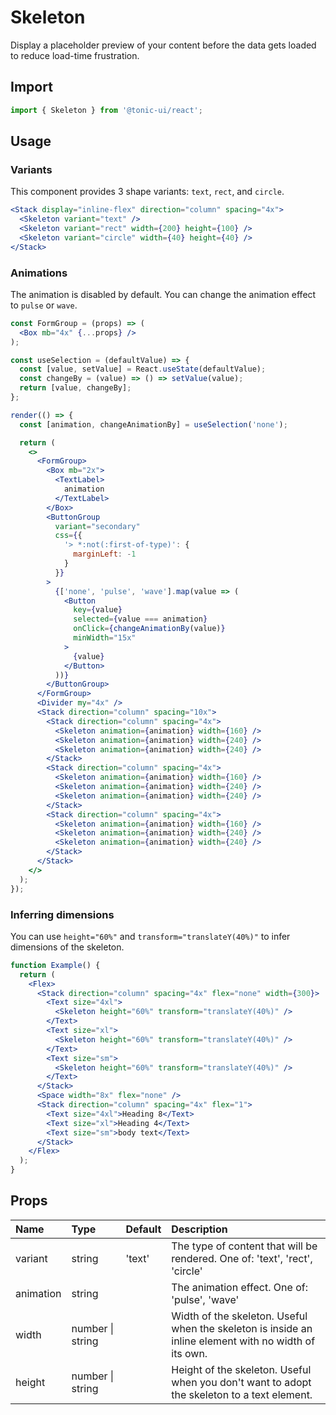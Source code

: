 # Skeleton

Display a placeholder preview of your content before the data gets loaded to reduce load-time frustration.

## Import

```js
import { Skeleton } from '@tonic-ui/react';
```

## Usage

### Variants

This component provides 3 shape variants: `text`, `rect`, and `circle`.

```jsx
<Stack display="inline-flex" direction="column" spacing="4x">
  <Skeleton variant="text" />
  <Skeleton variant="rect" width={200} height={100} />
  <Skeleton variant="circle" width={40} height={40} />
</Stack>
```

### Animations

The animation is disabled by default. You can change the animation effect to `pulse` or `wave`.

```jsx noInline
const FormGroup = (props) => (
  <Box mb="4x" {...props} />
);

const useSelection = (defaultValue) => {
  const [value, setValue] = React.useState(defaultValue);
  const changeBy = (value) => () => setValue(value);
  return [value, changeBy];
};

render(() => {
  const [animation, changeAnimationBy] = useSelection('none');

  return (
    <>
      <FormGroup>
        <Box mb="2x">
          <TextLabel>
            animation
          </TextLabel>
        </Box>
        <ButtonGroup
          variant="secondary"
          css={{
            '> *:not(:first-of-type)': {
              marginLeft: -1
            }
          }}
        >
          {['none', 'pulse', 'wave'].map(value => (
            <Button
              key={value}
              selected={value === animation}
              onClick={changeAnimationBy(value)}
              minWidth="15x"
            >
              {value}
            </Button>
          ))}
        </ButtonGroup>
      </FormGroup>
      <Divider my="4x" />
      <Stack direction="column" spacing="10x">
        <Stack direction="column" spacing="4x">
          <Skeleton animation={animation} width={160} />
          <Skeleton animation={animation} width={240} />
          <Skeleton animation={animation} width={240} />
        </Stack>
        <Stack direction="column" spacing="4x">
          <Skeleton animation={animation} width={160} />
          <Skeleton animation={animation} width={240} />
          <Skeleton animation={animation} width={240} />
        </Stack>
        <Stack direction="column" spacing="4x">
          <Skeleton animation={animation} width={160} />
          <Skeleton animation={animation} width={240} />
          <Skeleton animation={animation} width={240} />
        </Stack>
      </Stack>
    </>
  );
});
```

### Inferring dimensions

You can use `height="60%"` and `transform="translateY(40%)"` to infer dimensions of the skeleton. 

```jsx
function Example() {
  return (
    <Flex>
      <Stack direction="column" spacing="4x" flex="none" width={300}>
        <Text size="4xl">
          <Skeleton height="60%" transform="translateY(40%)" />
        </Text>
        <Text size="xl">
          <Skeleton height="60%" transform="translateY(40%)" />
        </Text>
        <Text size="sm">
          <Skeleton height="60%" transform="translateY(40%)" />
        </Text>
      </Stack>
      <Space width="8x" flex="none" />
      <Stack direction="column" spacing="4x" flex="1">
        <Text size="4xl">Heading 8</Text>
        <Text size="xl">Heading 4</Text>
        <Text size="sm">body text</Text>
      </Stack>
    </Flex>
  );
}
```

## Props

| Name | Type | Default | Description |
| :--- | :--- | :------ | :---------- |
| variant | string | 'text' | The type of content that will be rendered. One of: 'text', 'rect', 'circle' |
| animation | string | | The animation effect. One of: 'pulse', 'wave' |
| width | number \| string | | Width of the skeleton. Useful when the skeleton is inside an inline element with no width of its own. |
| height | number \| string | | Height of the skeleton. Useful when you don't want to adopt the skeleton to a text element. |
